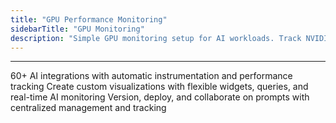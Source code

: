 ```yaml
---
title: "GPU Performance Monitoring"
sidebarTitle: "GPU Monitoring"
description: "Simple GPU monitoring setup for AI workloads. Track NVIDIA and AMD GPU usage, temperature, and costs with zero code changes using OpenTelemetry."
---
```



<GPUQuickstart />

---

<CardGroup cols={3}>
  <Card title="Integrations" href="/latest/sdk/integrations/overview" icon='circle-nodes'>
    60+ AI integrations with automatic instrumentation and performance tracking
  </Card>
  <Card title="Create a dashboard" href="/latest/openlit/dashboards/overview" icon='grid'>
    Create custom visualizations with flexible widgets, queries, and real-time AI monitoring
  </Card>
  <Card title="Manage prompts" href="/latest/openlit/prompts-experiments/prompt-hub" icon='message'>
    Version, deploy, and collaborate on prompts with centralized management and tracking
  </Card>
</CardGroup>